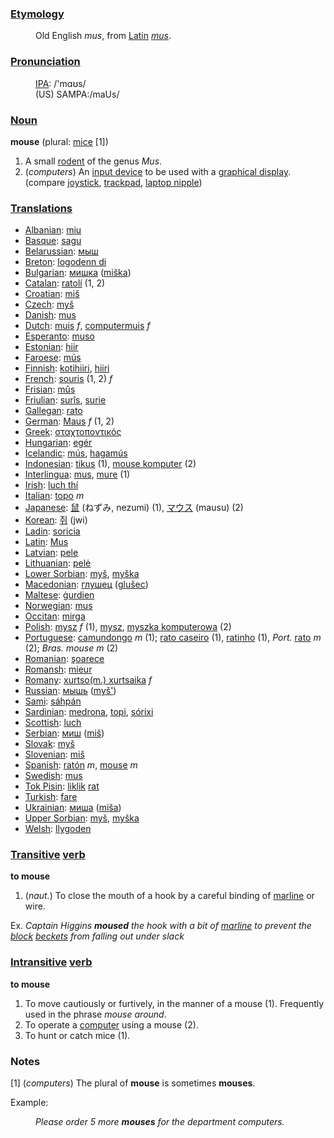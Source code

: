 === [[Etymology]] ===
: Old English ''mus'', from [[Latin]] ''[[mus]]''.

=== [[Pronunciation]] ===
:[[w:IPA|IPA]]: /'mɑʊs/
:(US) SAMPA:/maUs/

=== [[Noun]] ===

'''mouse''' (plural: [[mice]] [1])

# A small [[rodent]] of the genus ''Mus''.
# (''computers'') An [[input device]] to be used with a [[graphical display]]. (compare [[joystick]], [[trackpad]], [[laptop nipple]])

=== [[Translation]]s ===

*[[Albanian]]: [[miu]]
*[[Basque]]: [[sagu]]
*[[Belarussian]]: [[мыш]]
*[[Breton]]: [[logodenn di]]
*[[Bulgarian]]: [[мишка]] ([[miška]])
*[[Catalan]]: [[ratolí]] (1, 2)
*[[Croatian]]: [[miš]]
*[[Czech]]: [[myš]]
*[[Danish]]: [[mus]]
*[[Dutch]]: [[muis]] ''f'', [[computermuis]] ''f''
*[[Esperanto]]: [[muso]]
*[[Estonian]]: [[hiir]]
*[[Faroese]]: [[mús]]
*[[Finnish]]: [[kotihiiri]], [[hiiri]]
*[[French]]: [[souris]] (1, 2) ''f''
*[[Frisian]]: [[mûs]]
*[[Friulian]]: [[surîs]], [[surie]]
*[[Gallegan]]: [[rato]]
*[[German]]: [[Maus]] ''f'' (1, 2)
*[[Greek]]: [[σταχτοποντικός]] '' ''
*[[Hungarian]]: [[egér]]
*[[Icelandic]]: [[mús]], [[hagamús]]
*[[Indonesian]]: [[tikus]] (1), [[mouse komputer]] (2)
*[[Interlingua]]: [[mus]], [[mure]] (1)
*[[Irish]]: [[luch thí]]
*[[Italian]]: [[topo]] ''m''
*[[Japanese]]: [[鼠]] (ねずみ, nezumi) (1), [[マウス]] (mausu) (2)
*[[Korean]]: [[쥐]] (jwi)
*[[Ladin]]: [[soricia]]
*[[Latin]]: [[Mus]] '' ''
*[[Latvian]]: [[pele]]
*[[Lithuanian]]: [[pelė]]
*[[Lower Sorbian]]: [[myš]], [[myška]]
*[[Macedonian]]: [[глушец]] ([[glušec]])
*[[Maltese]]: [[ġurdien]]
*[[Norwegian]]: [[mus]]
*[[Occitan]]: [[mirga]]
*[[Polish]]: [[mysz]] ''f'' (1), [[mysz]], [[myszka komputerowa]] (2)
*[[Portuguese]]: [[camundongo]] ''m'' (1); [[rato caseiro]] (1), [[ratinho]] (1), ''Port.'' [[rato]] ''m'' (2); ''Bras.'' ''mouse'' ''m'' (2)
*[[Romanian]]: [[şoarece]]
*[[Romansh]]: [[mieur]]
*[[Romany]]: [[xurtso(m.) xurtsaika]] ''f''
*[[Russian]]: [[мышь]] ([[myš']]) '' ''
*[[Sami]]: [[sáhpán]]
*[[Sardinian]]: [[medrona]], [[topi]], [[sórixi]]
*[[Scottish]]: [[luch]]
*[[Serbian]]: [[миш]] ([[miš]])
*[[Slovak]]: [[myš]]
*[[Slovenian]]: [[miš]]
*[[Spanish]]: [[ratón]] ''m'', [[mouse]] ''m''
*[[Swedish]]: [[mus]]
*[[Tok Pisin]]: [[liklik]] [[rat]]
*[[Turkish]]: [[fare]]
*[[Ukrainian]]: [[миша]] ([[miša]])
*[[Upper Sorbian]]: [[myš]], [[myška]]
*[[Welsh]]: [[llygoden]]

=== [[Transitive]] [[verb]] ===

'''to mouse'''

# (''naut.'') To close the mouth of a hook by a careful binding of [[marline]] or wire.

Ex.
''Captain Higgins '''moused''' the hook with a bit of [[marline]] to prevent the [[block]] [[becket | beckets]] from falling out under slack''


=== [[Intransitive]] [[verb]] ===

'''to mouse'''

# To move cautiously or furtively, in the manner of a mouse (1).  Frequently used in the phrase ''mouse around''.
# To operate a [[computer]] using a mouse (2).
# To hunt or catch mice (1).

=== Notes ===

[1] (''computers'') The plural of '''mouse''' is sometimes '''mouses'''.

Example:
:''Please order 5 more '''mouses''' for the department computers.''